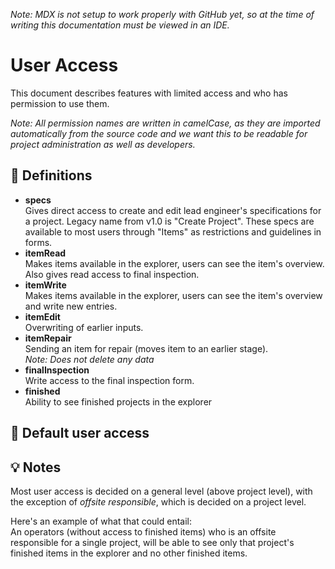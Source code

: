 _Note: MDX is not setup to work properly with GitHub yet,
so at the time of writing this documentation must be viewed in an IDE._


# User Access

This document describes features with limited access and who has permission to use them.

_Note: All permission names are written in camelCase,
as they are imported automatically from the source code and
we want this to be readable for project administration as well as developers._

## 📖 Definitions

- **specs**  
  Gives direct access to create and edit lead engineer's specifications for a project.
  Legacy name from v1.0 is "Create Project".
  These specs are available to most users through "Items"
  as restrictions and guidelines in forms.
- **itemRead**  
  Makes items available in the explorer,
  users can see the item's overview.  
  Also gives read access to final inspection.
- **itemWrite**  
  Makes items available in the explorer,
  users can see the item's overview and write new entries.
- **itemEdit**  
  Overwriting of earlier inputs.
- **itemRepair**  
  Sending an item for repair (moves item to an earlier stage).  
  _Note: Does not delete any data_
- **finalInspection**  
  Write access to the final inspection form.
- **finished**  
  Ability to see finished projects in the explorer

## 👥 Default user access

<Access />

## 💡 Notes

Most user access is decided on a general level (above project level),
with the exception of _offsite responsible_, which is decided on a project level.

Here's an example of what that could entail:  
An operators (without access to finished items) who is an offsite responsible
for a single project, will be able to see only that project's finished items in
the explorer and no other finished items.
